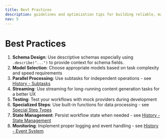 ```yaml
---
title: Best Practices
description: guidelines and optimization tips for building reliable, maintainable, and performant prai workflows
nav: 5
---
```


# Best Practices


1. **Schema Design**: Use descriptive schemas especially using `.describe("...")` to provide context for schema fields.
2. **Model Selection**: Choose appropriate models based on task complexity and speed requirements
3. **Parallel Processing**: Use subtasks for independent operations - see [History - Subtasks](../concepts/history.mdx#subtasks)
4. **Streaming**: Use streaming for long-running content generation tasks for a better UX
5. **Testing**: Test your workflows with mock providers during development
6. **Specialized Steps**: Use built-in functions for data processing - see [Special Step Types](./special-step-types.mdx)
7. **State Management**: Persist workflow state when needed - see [History - State Management](../concepts/history.mdx#state-management)
8. **Monitoring**: Implement proper logging and event handling - see [History - Event System](../concepts/history.mdx#event-system)